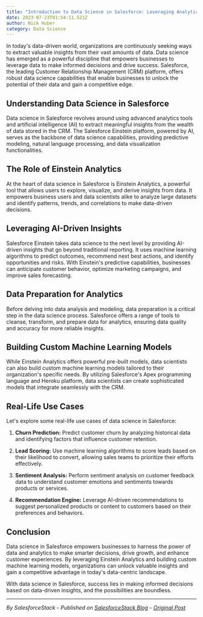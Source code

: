 ```yaml
---
title: "Introduction to Data Science in Salesforce: Leveraging Analytics for Success"
date: 2023-07-23T01:54:11.521Z
author: Nick Huber
category: Data Science
---
```

In today's data-driven world, organizations are continuously seeking ways to extract valuable insights from their vast amounts of data. Data science has emerged as a powerful discipline that empowers businesses to leverage data to make informed decisions and drive success. Salesforce, the leading Customer Relationship Management (CRM) platform, offers robust data science capabilities that enable businesses to unlock the potential of their data and gain a competitive edge.

## Understanding Data Science in Salesforce

Data science in Salesforce revolves around using advanced analytics tools and artificial intelligence (AI) to extract meaningful insights from the wealth of data stored in the CRM. The Salesforce Einstein platform, powered by AI, serves as the backbone of data science capabilities, providing predictive modeling, natural language processing, and data visualization functionalities.

## The Role of Einstein Analytics

At the heart of data science in Salesforce is Einstein Analytics, a powerful tool that allows users to explore, visualize, and derive insights from data. It empowers business users and data scientists alike to analyze large datasets and identify patterns, trends, and correlations to make data-driven decisions.

## Leveraging AI-Driven Insights

Salesforce Einstein takes data science to the next level by providing AI-driven insights that go beyond traditional reporting. It uses machine learning algorithms to predict outcomes, recommend next best actions, and identify opportunities and risks. With Einstein's predictive capabilities, businesses can anticipate customer behavior, optimize marketing campaigns, and improve sales forecasting.

## Data Preparation for Analytics

Before delving into data analysis and modeling, data preparation is a critical step in the data science process. Salesforce offers a range of tools to cleanse, transform, and prepare data for analytics, ensuring data quality and accuracy for more reliable insights.

## Building Custom Machine Learning Models

While Einstein Analytics offers powerful pre-built models, data scientists can also build custom machine learning models tailored to their organization's specific needs. By utilizing Salesforce's Apex programming language and Heroku platform, data scientists can create sophisticated models that integrate seamlessly with the CRM.

## Real-Life Use Cases

Let's explore some real-life use cases of data science in Salesforce:

1. **Churn Prediction:** Predict customer churn by analyzing historical data and identifying factors that influence customer retention.

2. **Lead Scoring:** Use machine learning algorithms to score leads based on their likelihood to convert, allowing sales teams to prioritize their efforts effectively.

3. **Sentiment Analysis:** Perform sentiment analysis on customer feedback data to understand customer emotions and sentiments towards products or services.

4. **Recommendation Engine:** Leverage AI-driven recommendations to suggest personalized products or content to customers based on their preferences and behaviors.

## Conclusion

Data science in Salesforce empowers businesses to harness the power of data and analytics to make smarter decisions, drive growth, and enhance customer experiences. By leveraging Einstein Analytics and building custom machine learning models, organizations can unlock valuable insights and gain a competitive advantage in today's data-centric landscape.

With data science in Salesforce, success lies in making informed decisions based on data-driven insights, and the possibilities are boundless.

---

_By SalesforceStack - Published on [SalesforceStack Blog](https://www.salesforcestack.com) - [Original Post](https://www.salesforcestack.com/introduction-to-data-science-in-salesforce-leveraging-analytics-for-success)_